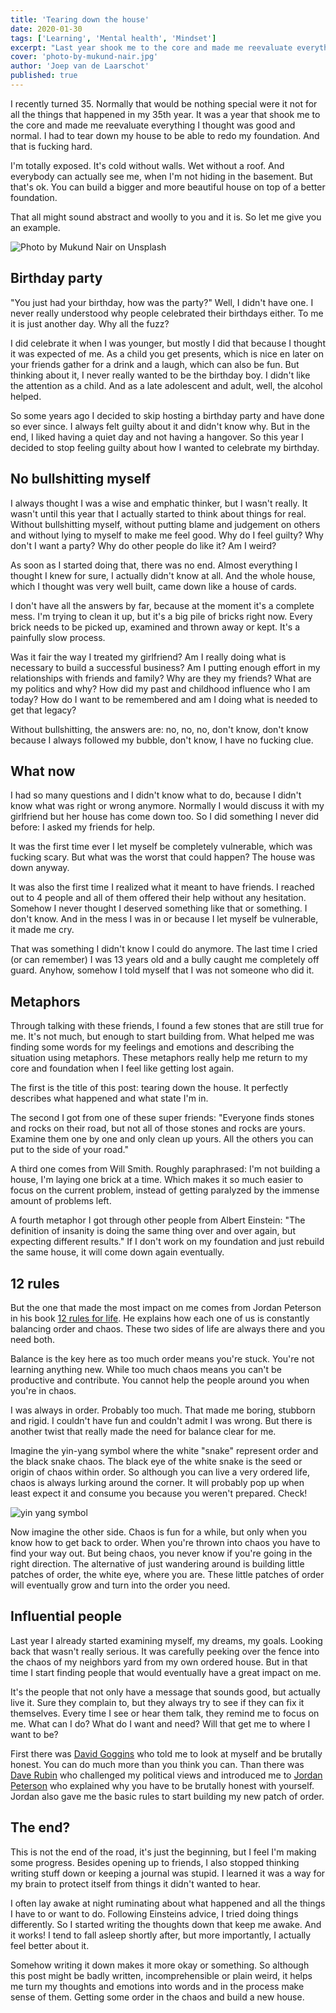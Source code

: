 ```yaml
---
title: 'Tearing down the house'
date: 2020-01-30
tags: ['Learning', 'Mental health', 'Mindset']
excerpt: "Last year shook me to the core and made me reevaluate everything I thought was good and normal. I had to tear down my house to redo my foundation."
cover: 'photo-by-mukund-nair.jpg'
author: 'Joep van de Laarschot'
published: true
---
```


I recently turned 35. Normally that would be nothing special were it not for all the things that happened in my 35th year. It was a year that shook me to the core and made me reevaluate everything I thought was good and normal. I had to tear down my house to be able to redo my foundation. And that is fucking hard.

I'm totally exposed. It's cold without walls. Wet without a roof. And everybody can actually see me, when I'm not hiding in the basement. But that's ok. You can build a bigger and more beautiful house on top of a better foundation.

That all might sound abstract and woolly to you and it is. So let me give you an example.

![Photo by Mukund Nair on Unsplash](photo-by-mukund-nair.jpg "Photo by Mukund Nair on Unsplash")

## Birthday party

"You just had your birthday, how was the party?" Well, I didn't have one. I never really understood why people celebrated their birthdays either. To me it is just another day. Why all the fuzz?

I did celebrate it when I was younger, but mostly I did that because I thought it was expected of me. As a child you get presents, which is nice en later on your friends gather for a drink and a laugh, which can also be fun. But thinking about it, I never really wanted to be the birthday boy. I didn't like the attention as a child. And as a late adolescent and adult, well, the alcohol helped.

So some years ago I decided to skip hosting a birthday party and have done so ever since. I always felt guilty about it and didn't know why. But in the end, I liked having a quiet day and not having a hangover. So this year I decided to stop feeling guilty about how I wanted to celebrate my birthday.

## No bullshitting myself

I always thought I was a wise and emphatic thinker, but I wasn't really. It wasn't until this year that I actually started to think about things for real. Without bullshitting myself, without putting blame and judgement on others and without lying to myself to make me feel good. Why do I feel guilty? Why don't I want a party? Why do other people do like it? Am I weird?

As soon as I started doing that, there was no end. Almost everything I thought I knew for sure, I actually didn't know at all. And the whole house, which I thought was very well built, came down like a house of cards.

I don't have all the answers by far, because at the moment it's a complete mess. I'm trying to clean it up, but it's a big pile of bricks right now. Every brick needs to be picked up, examined and thrown away or kept. It's a painfully slow process.

Was it fair the way I treated my girlfriend? Am I really doing what is necessary to build a successful business? Am I putting enough effort in my relationships with friends and family? Why are they my friends? What are my politics and why? How did my past and childhood influence who I am today? How do I want to be remembered and am I doing what is needed to get that legacy?

Without bullshitting, the answers are: no, no, no, don't know, don't know because I always followed my bubble, don't know, I have no fucking clue.

## What now

I had so many questions and I didn't know what to do, because I didn't know what was right or wrong anymore. Normally I would discuss it with my girlfriend but her house has come down too. So I did something I never did before: I asked my friends for help.

It was the first time ever I let myself be completely vulnerable, which was fucking scary. But what was the worst that could happen? The house was down anyway.

It was also the first time I realized what it meant to have friends. I reached out to 4 people and all of them offered their help without any hesitation. Somehow I never thought I deserved something like that or something. I don't know. And in the mess I was in or because I let myself be vulnerable, it made me cry.

That was something I didn't know I could do anymore. The last time I cried (or can remember) I was 13 years old and a bully caught me completely off guard. Anyhow, somehow I told myself that I was not someone who did it.

## Metaphors

Through talking with these friends, I found a few stones that are still true for me. It's not much, but enough to start building from. What helped me was finding some words for my feelings and emotions and describing the situation using metaphors. These metaphors really help me return to my core and foundation when I feel like getting lost again.

The first is the title of this post: tearing down the house. It perfectly describes what happened and what state I'm in.

The second I got from one of these super friends: "Everyone finds stones and rocks on their road, but not all of those stones and rocks are yours. Examine them one by one and only clean up yours. All the others you can put to the side of your road."

A third one comes from Will Smith. Roughly paraphrased: I'm not building a house, I'm laying one brick at a time. Which makes it so much easier to focus on the current problem, instead of getting paralyzed by the immense amount of problems left.

<div style={{ margin: '0.5rem auto' }}><YouTube youTubeId="kk0oYY4zdAo" /></div>

A fourth metaphor I got through other people from Albert Einstein: "The definition of insanity is doing the same thing over and over again, but expecting different results." If I don't work on my foundation and just rebuild the same house, it will come down again eventually.

## 12 rules

But the one that made the most impact on me comes from Jordan Peterson in his book [12 rules for life](/books/12-rules-for-life). He explains how each one of us is constantly balancing order and chaos. These two sides of life are always there and you need both.

Balance is the key here as too much order means you're stuck. You're not learning anything new. While too much chaos means you can't be productive and contribute. You cannot help the people around you when you're in chaos.

I was always in order. Probably too much. That made me boring, stubborn and rigid. I couldn't have fun and couldn't admit I was wrong. But there is another twist that really made the need for balance clear for me.

Imagine the yin-yang symbol where the white "snake" represent order and the black snake chaos. The black eye of the white snake is the seed or origin of chaos within order. So although you can live a very ordered life, chaos is always lurking around the corner. It will probably pop up when least expect it and consume you because you weren't prepared. Check!

![yin yang symbol](1024px-yin_yang.svg_.png)

Now imagine the other side. Chaos is fun for a while, but only when you know how to get back to order. When you're thrown into chaos you have to find your way out. But being chaos, you never know if you're going in the right direction. The alternative of just wandering around is building little patches of order, the white eye, where you are. These little patches of order will eventually grow and turn into the order you need.

## Influential people

Last year I already started examining myself, my dreams, my goals. Looking back that wasn't really serious. It was carefully peeking over the fence into the chaos of my neighbors yard from my own ordered house. But in that time I start finding people that would eventually have a great impact on me.

It's the people that not only have a message that sounds good, but actually live it. Sure they complain to, but they always try to see if they can fix it themselves. Every time I see or hear them talk, they remind me to focus on me. What can I do? What do I want and need? Will that get me to where I want to be?

First there was [David Goggins](https://davidgoggins.com/) who told me to look at myself and be brutally honest. You can do much more than you think you can. Than there was [Dave Rubin](https://www.youtube.com/rubinreport) who challenged my political views and introduced me to [Jordan Peterson](https://www.jordanbpeterson.com/) who explained why you have to be brutally honest with yourself. Jordan also gave me the basic rules to start building my new patch of order.

## The end?

This is not the end of the road, it's just the beginning, but I feel I'm making some progress. Besides opening up to friends, I also stopped thinking writing stuff down or keeping a journal was stupid. I learned it was a way for my brain to protect itself from things it didn't wanted to hear.

I often lay awake at night ruminating about what happened and all the things I have to or want to do. Following Einsteins advice, I tried doing things differently. So I started writing the thoughts down that keep me awake. And it works! I tend to fall asleep shortly after, but more importantly, I actually feel better about it.

Somehow writing it down makes it more okay or something. So although this post might be badly written, incomprehensible or plain weird, it helps me turn my thoughts and emotions into words and in the process make sense of them. Getting some order in the chaos and build a new house.